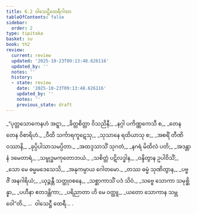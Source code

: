 ```yaml
---
title: 6.2 ဝါသေဋ္ဌီထေရီဂါထာ
tableOfContents: false
sidebar:
  order: 2
type: tipitaka
basket: su
book: th2
review:
  current: review
  updated: '2025-10-23T09:13:48.626116'
  updated_by: ''
  notes: ''
  history:
  - state: review
    date: '2025-10-23T09:13:48.626116'
    updated_by: ''
    notes: ''
    previous_state: draft
---
```



<ReviewStatus review={frontmatter.review} showDetails={true} />

<HypothesisAnnotation frontmatter={frontmatter} />

<DynamicBreadcrumb />

<Division number="133" book="th2" e="ch" v="19" p="394">

<Paragraph number="189" type="verses" book="th2">
_“ပုတ္တသောကေနဟံ အဋ္ဋာ,_  
_ခိတ္တစိတ္တာ ဝိသညိနီ;_  
_နဂ္ဂါ ပကိဏ္ဏကေသီ စ,_  
_တေန တေန ဝိစာရိဟံ._  

</Paragraph>

</Division>
<Division number="134" book="th2" e="ch" v="19" p="394">

<Paragraph number="190" type="verses" book="th2">
_ဝီထိ သင်္ကာရကူဋေသု,_  
_သုသာနေ ရထိယာသု စ;_  
_အစရိံ တီဏိ ဝဿာနိ,_  
_ခုပ္ပိပါသာသမပ္ပိတာ._  

</Paragraph>

</Division>
<Division number="135" book="th2" e="ch" v="19" p="394">

<Paragraph number="191" type="verses" book="th2">
_အထဒ္ဒသာသိံ သုဂတံ,_  
_နဂရံ မိထိလံ ပတိ;_  
_အဒန္တာနံ ဒမေတာရံ,_  
_သမ္ဗုဒ္ဓမကုတောဘယံ._  

</Paragraph>

</Division>
<Division number="136" book="th2" e="ch" v="19" p="394">

<Paragraph number="192" type="verses" book="th2">
_သစိတ္တံ ပဋိလဒ္ဓါန,_  
_ဝန္ဒိတွာန ဥပါဝိသိံ;_  
_သော မေ ဓမ္မမဒေသေသိ,_  
_အနုကမ္ပာယ ဂေါတမော._  

</Paragraph>

</Division>
<Division number="137" book="th2" e="ch" v="19" p="395">

<Paragraph number="193" type="verses" book="th2">
_တဿ ဓမ္မံ သုဏိတွာန,_  
_ပဗ္ဗဇိံ အနဂါရိယံ;_  
_ယုဉ္ဇန္တီ သတ္ထုဝစနေ,_  
_သစ္ဆာကာသိံ ပဒံ သိဝံ._  

</Paragraph>

</Division>
<Division number="138" book="th2" e="ch" v="19" p="395">

<Paragraph number="194" type="verses" book="th2">
_သဗ္ဗေ သောကာ သမုစ္ဆိန္နာ,_  
_ပဟီနာ ဧတဒန္တိကာ;_  
_ပရိညာတာ ဟိ မေ ဝတ္ထူ,_  
_ယတော သောကာန သမ္ဘဝေါ”တိ._  


</Paragraph>
</Division>

<Paragraph number="195" type="center" book="th2">
…  ဝါသေဋ္ဌီ ထေရီ… .
</Paragraph>